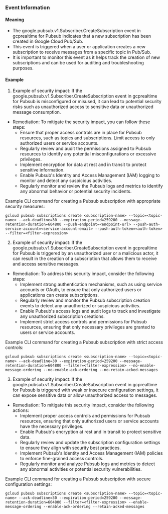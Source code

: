 
### Event Information

#### Meaning

- The google.pubsub.v1.Subscriber.CreateSubscription event in gcprealtime for Pubsub indicates that a new subscription has been created in Google Cloud Pub/Sub.
- This event is triggered when a user or application creates a new subscription to receive messages from a specific topic in Pub/Sub.
- It is important to monitor this event as it helps track the creation of new subscriptions and can be used for auditing and troubleshooting purposes.

#### Example

1. Example of security impact: If the google.pubsub.v1.Subscriber.CreateSubscription event in gcprealtime for Pubsub is misconfigured or misused, it can lead to potential security risks such as unauthorized access to sensitive data or unauthorized message consumption.

- Remediation: To mitigate the security impact, you can follow these steps:
  - Ensure that proper access controls are in place for Pubsub resources, such as topics and subscriptions. Limit access to only authorized users or service accounts.
  - Regularly review and audit the permissions assigned to Pubsub resources to identify any potential misconfigurations or excessive privileges.
  - Implement encryption for data at rest and in transit to protect sensitive information.
  - Enable Pubsub's Identity and Access Management (IAM) logging to monitor and detect any suspicious activities.
  - Regularly monitor and review the Pubsub logs and metrics to identify any abnormal behavior or potential security incidents.

Example CLI command for creating a Pubsub subscription with appropriate security measures:
```
gcloud pubsub subscriptions create <subscription-name> --topic=<topic-name> --ack-deadline=30 --expiration-period=259200 --message-retention-duration=604800 --push-endpoint=<endpoint-url> --push-auth-service-account=<service-account-email> --push-auth-token=<auth-token> --filter=<filter-expression>
```

2. Example of security impact: If the google.pubsub.v1.Subscriber.CreateSubscription event in gcprealtime for Pubsub is triggered by an unauthorized user or a malicious actor, it can result in the creation of a subscription that allows them to receive and access sensitive messages.

- Remediation: To address this security impact, consider the following steps:
  - Implement strong authentication mechanisms, such as using service accounts or OAuth, to ensure that only authorized users or applications can create subscriptions.
  - Regularly review and monitor the Pubsub subscription creation events to detect any unauthorized or suspicious activities.
  - Enable Pubsub's access logs and audit logs to track and investigate any unauthorized subscription creations.
  - Implement strict access controls and permissions for Pubsub resources, ensuring that only necessary privileges are granted to users or service accounts.

Example CLI command for creating a Pubsub subscription with strict access controls:
```
gcloud pubsub subscriptions create <subscription-name> --topic=<topic-name> --ack-deadline=30 --expiration-period=259200 --message-retention-duration=604800 --filter=<filter-expression> --no-enable-message-ordering --no-enable-ack-ordering --no-retain-acked-messages
```

3. Example of security impact: If the google.pubsub.v1.Subscriber.CreateSubscription event in gcprealtime for Pubsub is triggered with weak or insecure configuration settings, it can expose sensitive data or allow unauthorized access to messages.

- Remediation: To mitigate this security impact, consider the following actions:
  - Implement proper access controls and permissions for Pubsub resources, ensuring that only authorized users or service accounts have the necessary privileges.
  - Enable Pubsub's encryption at rest and in transit to protect sensitive data.
  - Regularly review and update the subscription configuration settings to ensure they align with security best practices.
  - Implement Pubsub's Identity and Access Management (IAM) policies to enforce fine-grained access controls.
  - Regularly monitor and analyze Pubsub logs and metrics to detect any abnormal activities or potential security vulnerabilities.

Example CLI command for creating a Pubsub subscription with secure configuration settings:
```
gcloud pubsub subscriptions create <subscription-name> --topic=<topic-name> --ack-deadline=30 --expiration-period=259200 --message-retention-duration=604800 --filter=<filter-expression> --enable-message-ordering --enable-ack-ordering --retain-acked-messages
```

